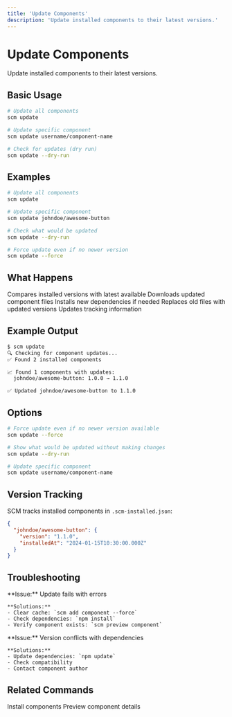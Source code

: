 ```yaml
---
title: 'Update Components'
description: 'Update installed components to their latest versions.'
---
```


# Update Components

Update installed components to their latest versions.

## Basic Usage

```bash
# Update all components
scm update

# Update specific component
scm update username/component-name

# Check for updates (dry run)
scm update --dry-run
```

## Examples

```bash
# Update all components
scm update

# Update specific component
scm update johndoe/awesome-button

# Check what would be updated
scm update --dry-run

# Force update even if no newer version
scm update --force
```

## What Happens

<Steps>
  <Step title="Check Versions">
    Compares installed versions with latest available
  </Step>
  <Step title="Download Updates">
    Downloads updated component files
  </Step>
  <Step title="Install Dependencies">
    Installs new dependencies if needed
  </Step>
  <Step title="Update Files">
    Replaces old files with updated versions
  </Step>
  <Step title="Track Changes">
    Updates tracking information
  </Step>
</Steps>

## Example Output

```bash
$ scm update
🔍 Checking for component updates...
✅ Found 2 installed components

📈 Found 1 components with updates:
  johndoe/awesome-button: 1.0.0 → 1.1.0

✅ Updated johndoe/awesome-button to 1.1.0
```

## Options

```bash
# Force update even if no newer version available
scm update --force

# Show what would be updated without making changes
scm update --dry-run

# Update specific component
scm update username/component-name
```

## Version Tracking

SCM tracks installed components in `.scm-installed.json`:

```json
{
  "johndoe/awesome-button": {
    "version": "1.1.0",
    "installedAt": "2024-01-15T10:30:00.000Z"
  }
}
```

## Troubleshooting

<CardGroup cols={2}>
  <Card title="Update Fails">
    **Issue:** Update fails with errors
    
    **Solutions:**
    - Clear cache: `scm add component --force`
    - Check dependencies: `npm install`
    - Verify component exists: `scm preview component`
  </Card>
  <Card title="Version Conflicts">
    **Issue:** Version conflicts with dependencies
    
    **Solutions:**
    - Update dependencies: `npm update`
    - Check compatibility
    - Contact component author
  </Card>
</CardGroup>

## Related Commands

<CardGroup cols={2}>
  <Card title="scm add" href="/cli/add">
    Install components
  </Card>
  <Card title="scm preview" href="/cli/preview">
    Preview component details
  </Card>
</CardGroup> 